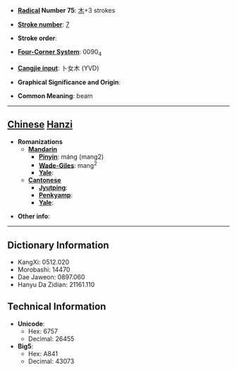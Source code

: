 * '''[[Wiktionary:Chinese radical index| Radical]] Number 75''': [[Wiktionary:Chinese radical index 木|木]]+3 strokes

* '''[[Wiktionary:Chinese total strokes index|Stroke number]]''': [[Wiktionary:Chinese total strokes index 7|7]]

* '''Stroke order''': 

* '''[[Wiktionary:Chinese four corner index|Four-Corner System]]''': 0090<sub>4</sub>

* '''[[Wiktionary:Chinese Cangjie index|Cangjie input]]''': 卜女木 (YVD)

* '''Graphical Significance and Origin''': 

* '''Common Meaning''': beam

----

== [[Chinese]] [[Hanzi]] ==

* '''Romanizations'''
** '''[[Mandarin]]'''
*** '''[[Pinyin]]''': máng (mang2)
*** '''[[Wade-Giles]]''': mang<sup>2</sup>
*** '''[[Yale]]''': 
** '''[[Cantonese]]'''
*** '''[[Jyutping]]''':
*** '''[[Penkyamp]]''': 
*** '''[[Yale]]''': 

* '''Other info''': 

----

== Dictionary Information ==

* KangXi: 0512.020
* Morobashi: 14470
* Dae Jaweon: 0897.060
* Hanyu Da Zidian: 21161.110

== Technical Information ==

* '''Unicode''':
** Hex: 6757
** Decimal: 26455
* '''Big5''':
** Hex: A841
** Decimal: 43073